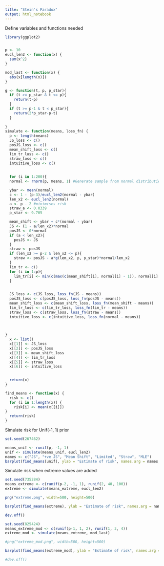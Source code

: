 ---
title: "Stein's Paradox"
output: html_notebook
---

Define variables and functions needed
```{r}
library(ggplot2)


p <- 10
eucl_len2 <- function(x) {
  sum(x^2)
}

mod_last <- function(x) {
  abs(x[length(x)])
}

g <- function(t, p, p_star){
  if (t >= p_star & t <= p){
    return(t-p)
  }
  if (t >= p-1 & t < p_star){
    return(2*p_star-p-t)
  }
  
}
simulate <- function(means, loss_fn) {
  p <- length(means)
  JS_loss <- c()
  posJS_loss <- c()
  mean_shift_loss <- c()
  lim_tr_loss <- c()
  straw_loss <- c()
  intuitive_loss <- c()
  
  
  for (i in 1:200){
  normal <- rnorm(p, means, 1) #Generate sample from normal distribution, independent

  ybar <- mean(normal)
  c <- 1 - (p-3)/eucl_len2(normal - ybar)
  len_x2 <- eucl_len2(normal)
  a <- p - 2 #minimises risk
  straw_a <- 0.0339
  p_star <- 9.705

  mean_shift <- ybar + c*(normal - ybar)
  JS <- (1 - a/len_x2)*normal
  posJS <- 0*normal
  if (a < len_x2){
    posJS <- JS
  }
  straw <- posJS
  if (len_x2 >= p-2 & len_x2 <= p){
    straw <- posJS - a*g(len_x2, p, p_star)*normal/len_x2
  }
  lim_tr <- c()
  for (i in 1:p){
    lim_tr[i] <- min(c(max(c(mean_shift[i], normal[i] - 1)), normal[i] + 1))
  }
  

  JS_loss <- c(JS_loss, loss_fn(JS - means))
  posJS_loss <- c(posJS_loss, loss_fn(posJS - means))
  mean_shift_loss <- c(mean_shift_loss, loss_fn(mean_shift - means))
  lim_tr_loss <- c(lim_tr_loss, loss_fn(lim_tr - means))
  straw_loss <- c(straw_loss, loss_fn(straw - means))
  intuitive_loss <- c(intuitive_loss, loss_fn(normal - means))

    
    
}
  x <- list()
  x[[1]] <- JS_loss
  x[[2]] <- posJS_loss
  x[[3]] <- mean_shift_loss
  x[[4]] <- lim_tr_loss
  x[[5]] <- straw_loss
  x[[6]] <- intuitive_loss

  
  return(x)
}

find_means <- function(x) {
  risk <- c()
  for (i in 1:length(x)) {
    risk[i] <- mean(x[[i]])
}
  return(risk)
}
```
Simulate risk for Unif(-1, 1) prior
```{r}
set.seed(267462)

means_unif <- runif(p, -1, 1)
unif <- simulate(means_unif, eucl_len2)
names <- c("JS", "+ve JS", "Mean Shift", "Limited", "Straw", "MLE")
barplot(find_means(unif), ylab = "Estimate of risk", names.arg = names, ylim = c(0, 10))
```
Simulate risk when extreme values are added
```{r}
set.seed(735284)
means_extreme <- c(runif(p-2, -1, 1), runif(2, 40, 100))
extreme <- simulate(means_extreme, eucl_len2)

png("extreme.png", width=500, height=500)

barplot(find_means(extreme), ylab = "Estimate of risk", names.arg = names, ylim = c(0, 20))

dev.off()
```
```{r}
set.seed(825424)
means_extreme_mod <- c(runif(p-1, 1, 2), runif(1, 3, 4))
extreme_mod <- simulate(means_extreme, mod_last)

#png("extreme_mod.png", width=500, height=500)

barplot(find_means(extreme_mod), ylab = "Estimate of risk", names.arg = names, ylim = c(0, 1))

#dev.off()
```
